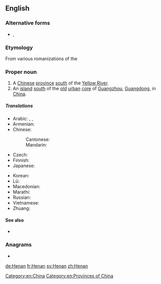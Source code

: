 ==English==
{{wikipedia}}
===Alternative forms===
* {{qualifier|obsolete}} {{l|en|Honan}}, {{l|en|Ho-nan}}

===Etymology===
From various romanizations of the {{etyl|zh}} {{m|zh|河南||[land] [[south]] of the [[river]]}}

===Proper noun===
{{en-proper noun}}

# A [[Chinese]] [[province]] [[south]] of the [[Yellow River]].
# An [[island]] [[south]] of the [[old]] [[urban]] [[core]] of [[Guangzhou]], [[Guangdong]], in [[China]].

=====Translations=====
{{trans-top|Chinese province}}
* Arabic: {{t|ar|خِنَان|m}}, {{t|ar|خِينَان|m|tr=ḵinān}}, {{t|ar|هِينَان|m|tr=hinān}}
* Armenian: {{t|hy|Հենան|sc=Armn}}
* Chinese:
*: Cantonese: {{t|yue|河南|tr=ho4 naam4|sc=Hani}}
*: Mandarin: {{t+|cmn|河南|tr=Hénán|sc=Hani}}
* Czech: {{t|cs|Che-nan}}
* Finnish: {{t|fi|Henan}}
* Japanese: {{t|ja|河南|tr=かなん, Kanan}}
{{trans-mid}}
* Korean: {{t|ko|허난|tr=Heonan|sc=Hang}}
* Lü: {{t|khb|ᦷᦆᧉᦓᦱᧃᧉ}}
* Macedonian: {{t|mk|Хенан|tr=Hénan|sc=Cyrl}}
* Marathi: {{t|mr|हेनान|tr=henāna|sc=Deva}}
* Russian: {{t|ru|Хэна́нь|m}}
* Vietnamese: {{t|vi|Hà Nam}}
* Zhuang: {{t-needed|za}}
{{trans-bottom}}

====See also====
* {{l|en|Zhengzhou}}

===Anagrams===
* {{l|en|henna}}

[[Category:en:China]]
[[Category:en:Provinces of China]]

[[de:Henan]]
[[fr:Henan]]
[[sv:Henan]]
[[zh:Henan]]